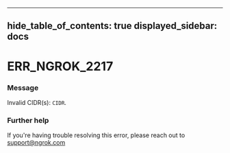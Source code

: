 

---
hide_table_of_contents: true
displayed_sidebar: docs
---


# ERR_NGROK_2217

### Message
Invalid CIDR(s): `CIDR`.

<ErrorDetails error="err_ngrok_2217" />



### Further help
If you're having trouble resolving this error, please reach out to [support@ngrok.com](mailto:support@ngrok.com?subject=Help%20with%20ERR_NGROK_2217)

